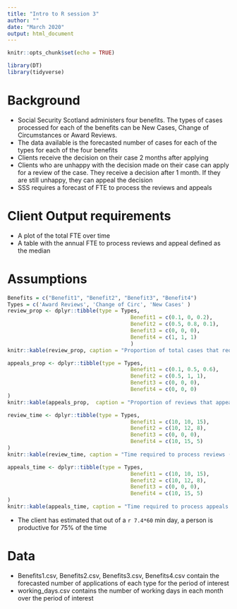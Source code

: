 ```yaml
---
title: "Intro to R session 3"
author: ""
date: "March 2020"
output: html_document
---
```


```r
knitr::opts_chunk$set(echo = TRUE)

library(DT)
library(tidyverse)
```


# Background

* Social Security Scotland administers four benefits. The types of cases processed for each of the benefits can be New Cases, Change of Circumstances or Award Reviews.
* The data available is the forecasted number of cases for each of the types for each of the four benefits
* Clients receive the decision on their case 2 months after applying
* Clients who are unhappy with the decision made on their case can apply for a review of the case. They receive a decision after 1 month. If they are still unhappy, they can appeal the decision
* SSS requires a forecast of FTE to process the reviews and appeals 

# Client Output requirements
* A plot of the total FTE over time
* A table with the annual FTE to process reviews and appeal defined as the median 

# Assumptions



```r

Benefits = c("Benefit1", "Benefit2", "Benefit3", "Benefit4") 
Types = c('Award Reviews', 'Change of Circ', 'New Cases' )
review_prop <- dplyr::tibble(type = Types, 
                                       Benefit1 = c(0.1, 0, 0.2), 
                                       Benefit2 = c(0.5, 0.8, 0.1), 
                                       Benefit3 = c(0, 0, 0), 
                                       Benefit4 = c(1, 1, 1)
                                       ) 
knitr::kable(review_prop, caption = "Proportion of total cases that require review" )
```




```r
appeals_prop <- dplyr::tibble(type = Types, 
                                       Benefit1 = c(0.1, 0.5, 0.6), 
                                       Benefit2 = c(0.5, 1, 1), 
                                       Benefit3 = c(0, 0, 0), 
                                       Benefit4 = c(0, 0, 0)
)
knitr::kable(appeals_prop,  caption = "Proportion of reviews that appeal")
```

```r
review_time <- dplyr::tibble(type = Types, 
                                       Benefit1 = c(10, 10, 15), 
                                       Benefit2 = c(10, 12, 8), 
                                       Benefit3 = c(0, 0, 0), 
                                       Benefit4 = c(10, 15, 5)
)
knitr::kable(review_time, caption = "Time required to process reviews (min)")
```


```r
appeals_time <- dplyr::tibble(type = Types, 
                                       Benefit1 = c(10, 10, 15), 
                                       Benefit2 = c(10, 12, 8), 
                                       Benefit3 = c(0, 0, 0), 
                                       Benefit4 = c(10, 15, 5)
)
knitr::kable(appeals_time, caption = "Time required to process appeals (min)")
```

* The client has estimated that out of a `r 7.4*60` min day, a person is productive for 75% of the time

# Data

* Benefits1.csv, Benefits2.csv, Benefits3.csv, Benefits4.csv contain the forecasted number of applications of each type for the period of interest
* working_days.csv contains the number of working days in each month over the period of interest